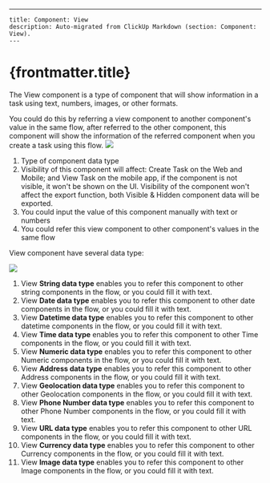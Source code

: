 ---
    title: Component: View
    description: Auto-migrated from ClickUp Markdown (section: Component: View).
    ---

# {frontmatter.title}

The View component is a type of component that will show information in a task using text, numbers, images, or other formats.

You could do this by referring a view component to another component's value in the same flow, after referred to the other component, this component will show the information of the referred component when you create a task using this flow.
![](https://t3837933.p.clickup-attachments.com/t3837933/f37eb5ff-4160-414e-b4b4-eab6eb228502/image.png)

1. Type of component data type
2. Visibility of this component will affect: Create Task on the Web and Mobile; and View Task on the mobile app, if the component is not visible, it won't be shown on the UI. Visibility of the component won't affect the export function, both Visible & Hidden component data will be exported.
3. You could input the value of this component manually with text or numbers
4. You could refer this view component to other component's values in the same flow

View component have several data type:

![](https://t3837933.p.clickup-attachments.com/t3837933/1ada2ac5-ac27-41f5-a452-f530e9c36a54/10.png)
1. View **String data type** enables you to refer this component to other string components in the flow, or you could fill it with text.
2. View **Date data type** enables you to refer this component to other date components in the flow, or you could fill it with text.
3. View **Datetime data type** enables you to refer this component to other datetime components in the flow, or you could fill it with text.
4. View **Time data type** enables you to refer this component to other Time components in the flow, or you could fill it with text.
5. View **Numeric data type** enables you to refer this component to other Numeric components in the flow, or you could fill it with text.
6. View **Address data type** enables you to refer this component to other Address components in the flow, or you could fill it with text.
7. View **Geolocation data type** enables you to refer this component to other Geolocation components in the flow, or you could fill it with text.
8. View **Phone Number data type** enables you to refer this component to other Phone Number components in the flow, or you could fill it with text.
9. View **URL data type** enables you to refer this component to other URL components in the flow, or you could fill it with text.
10. View **Currency data type** enables you to refer this component to other Currency components in the flow, or you could fill it with text.
11. View **Image data type** enables you to refer this component to other Image components in the flow, or you could fill it with text.
